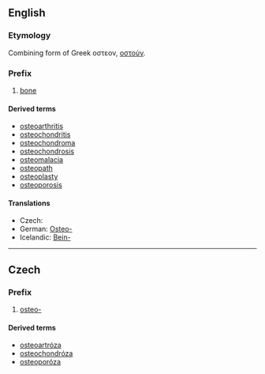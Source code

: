 ==English==
===Etymology===
Combining form of Greek οστεον, [[οστούν]].

===Prefix===
{{infl|en|prefix}}
# [[bone]]

====Derived terms====
* [[osteoarthritis]]
* [[osteochondritis]]
* [[osteochondroma]]
* [[osteochondrosis]]
* [[osteomalacia]]
* [[osteopath]]
* [[osteoplasty]]
* [[osteoporosis]]

{{wikipedia|List_of_diseases_starting_with_O#Osteo}}

====Translations====
* Czech: {{t|cs|osteo-}}
*German: [[Osteo-]]
*Icelandic: [[Bein-]]

----

==Czech==

===Prefix===
{{cs-pref}}

# [[#English|osteo-]]

====Derived terms====
* [[osteoartróza]] {{f}}
* [[osteochondróza]] {{f}}
* [[osteoporóza]] {{f}}